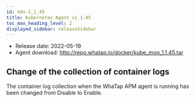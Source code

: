 ```yaml
---
id: k8s-1_1_45
title: Kubernetes Agent v1.1.45
toc_max_heading_level: 2
displayed_sidebar: releaseSidebar
---
```



- Release date: 2022-05-19
- Agent download: http://repo.whatap.io/docker/kube_mon_1.1.45.tar

## Change of the collection of container logs

The container log collection when the WhaTap APM agent is running has been changed from Disable to Enable.
